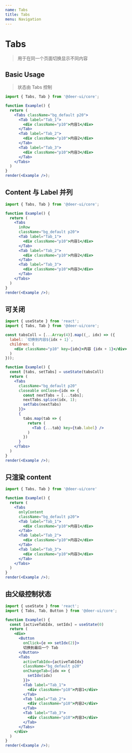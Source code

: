 ```yaml
---
name: Tabs
title: Tabs
menu: Navigation
---
```


# Tabs

> 用于在同一个页面切换显示不同内容

## Basic Usage

> 状态由 Tabs 控制

```jsx live noInline
import { Tabs, Tab } from '@deer-ui/core';

function Example() {
  return (
    <Tabs className="bg_default p20">
      <Tab label="Tab_1">
        <div className="p10">内容1</div>
      </Tab>
      <Tab label="Tab_2">
        <div className="p10">内容2</div>
      </Tab>
      <Tab label="Tab_3">
        <div className="p10">内容3</div>
      </Tab>
    </Tabs>
  )
}
render(<Example />);
```

## Content 与 Label 并列

```jsx live noInline
import { Tabs, Tab } from '@deer-ui/core';

function Example() {
  return (
    <Tabs
      inRow
      className="bg_default p20">
      <Tab label="Tab_1">
        <div className="p10">内容1</div>
      </Tab>
      <Tab label="Tab_2">
        <div className="p10">内容2</div>
      </Tab>
      <Tab label="Tab_3">
        <div className="p10">内容3</div>
      </Tab>
    </Tabs>
  )
}
render(<Example />);
```

## 可关闭

```jsx live noInline
import { useState } from 'react';
import { Tabs, Tab } from '@deer-ui/core';

const tabsColl = [...Array(4)].map((_, idx) => ({
  label: `切换到内容${idx + 1}`,
  children: (
    <div className="p10" key={idx}>内容 {idx + 1}</div>
  )
}));

function Example() {
  const [tabs, setTabs] = useState(tabsColl)
  return (
    <Tabs 
      className="bg_default p20"
      closeable onClose={idx => {
        const nextTabs = [...tabs];
        nextTabs.splice(idx, 1);
        setTabs(nextTabs)
      }}>
      {
        tabs.map(tab => {
          return (
            <Tab {...tab} key={tab.label} />
          )
        })
      }
    </Tabs>
  )
}
render(<Example />);
```

## 只渲染 content

```jsx live noInline
import { Tabs, Tab } from '@deer-ui/core'

function Example() {
  return (
    <Tabs 
      onlyContent 
      className="bg_default p20">
      <Tab label="Tab_1">
        <div className="p10">内容1</div>
      </Tab>
      <Tab label="Tab_2">
        <div className="p10">内容2</div>
      </Tab>
      <Tab label="Tab_3">
        <div className="p10">内容3</div>
      </Tab>
    </Tabs>
  )
}
render(<Example />);
```

## 由父级控制状态

```jsx live noInline
import { useState } from 'react';
import { Tabs, Tab, Button } from '@deer-ui/core';

function Example() {
  const [activeTabIdx, setIdx] = useState(0)
  return (
    <div>
      <Button
        onClick={e => setIdx(2)}>
        切换到最后一个 Tab
      </Button>
      <Tabs
        activeTabIdx={activeTabIdx}
        className="bg_default p20"
        onChangeTab={idx => {
          setIdx(idx)
        }}>
        <Tab label="Tab_1">
          <div className="p10">内容1</div>
        </Tab>
        <Tab label="Tab_2">
          <div className="p10">内容2</div>
        </Tab>
        <Tab label="Tab_3">
          <div className="p10">内容3</div>
        </Tab>
      </Tabs>
    </div>
  )
}
render(<Example />);
```
